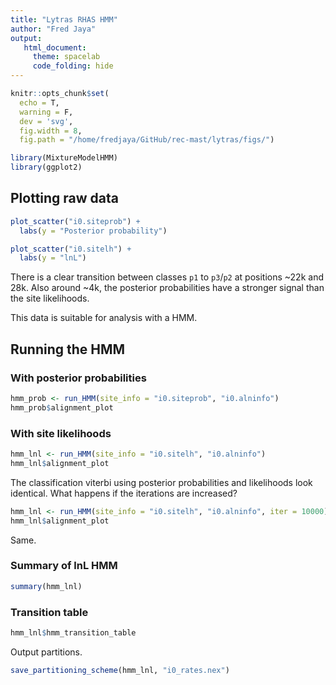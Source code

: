 ```yaml
---
title: "Lytras RHAS HMM"
author: "Fred Jaya"
output: 
   html_document:
     theme: spacelab
     code_folding: hide
---
```


```r
knitr::opts_chunk$set(
  echo = T,
  warning = F, 
  dev = 'svg',
  fig.width = 8,
  fig.path = "/home/fredjaya/GitHub/rec-mast/lytras/figs/")

library(MixtureModelHMM)
library(ggplot2)
```

## Plotting raw data  

```r
plot_scatter("i0.siteprob") +
  labs(y = "Posterior probability")

plot_scatter("i0.sitelh") +
  labs(y = "lnL")
```

There is a clear transition between classes `p1` to `p3`/`p2` at positions ~22k and 28k. Also around ~4k, the posterior probabilities have a stronger signal than the site likelihoods.  

This data is suitable for analysis with a HMM.  

## Running the HMM

### With posterior probabilities
```r
hmm_prob <- run_HMM(site_info = "i0.siteprob", "i0.alninfo")
hmm_prob$alignment_plot
```

### With site likelihoods  
```r
hmm_lnl <- run_HMM(site_info = "i0.sitelh", "i0.alninfo")
hmm_lnl$alignment_plot
```

The classification viterbi using posterior probabilities and likelihoods look identical. What happens if the iterations are increased?  

```r
hmm_lnl <- run_HMM(site_info = "i0.sitelh", "i0.alninfo", iter = 10000)
hmm_lnl$alignment_plot
```

Same.  

### Summary of lnL HMM

```r
summary(hmm_lnl)
```
### Transition table
```r
hmm_lnl$hmm_transition_table
```

Output partitions.  
```r
save_partitioning_scheme(hmm_lnl, "i0_rates.nex")
```



